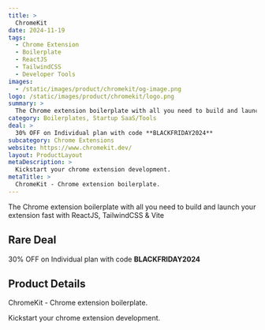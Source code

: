 ```yaml
---
title: >
  ChromeKit
date: 2024-11-19
tags:
  - Chrome Extension
  - Boilerplate
  - ReactJS
  - TailwindCSS
  - Developer Tools
images:
  - /static/images/product/chromekit/og-image.png
logo: /static/images/product/chromekit/logo.png
summary: >
  The Chrome extension boilerplate with all you need to build and launch your extension fast with ReactJS, TailwindCSS & Vite
category: Boilerplates, Startup SaaS/Tools
deal: >
  30% OFF on Individual plan with code **BLACKFRIDAY2024**
subcategory: Chrome Extensions
website: https://www.chromekit.dev/
layout: ProductLayout
metaDescription: >
  Kickstart your chrome extension development.
metaTitle: >
  ChromeKit - Chrome extension boilerplate.
---
```

The Chrome extension boilerplate with all you need to build and launch your extension fast with ReactJS, TailwindCSS & Vite

## Rare Deal

30% OFF on Individual plan with code **BLACKFRIDAY2024**
## Product Details
ChromeKit - Chrome extension boilerplate.

Kickstart your chrome extension development.
